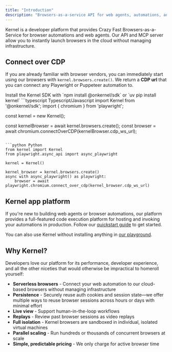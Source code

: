 ```yaml
---
title: "Introduction"
description: "Browsers-as-a-service API for web agents, automations, and more"
---
```


Kernel is a developer platform that provides Crazy Fast Browsers-as-a-Service for browser automations and web agents. Our API and MCP server allow you to instantly launch browsers in the cloud without managing infrastructure.

## Connect over CDP

If you are already familiar with browser vendors, you can immediately start using our browsers with `kernel.browsers.create()`. We return a **CDP url** that you can connect any Playwright or Puppeteer automation to.

<Info>
Install the Kernel SDK with `npm install @onkernel/sdk` or `uv pip install kernel`
</Info>

<CodeGroup>
```typescript Typescript/Javascript
import Kernel from '@onkernel/sdk';
import { chromium } from 'playwright';

const kernel = new Kernel();

const kernelBrowser = await kernel.browsers.create();
const browser = await chromium.connectOverCDP(kernelBrowser.cdp_ws_url);
```

```python Python
from kernel import Kernel
from playwright.async_api import async_playwright

kernel = Kernel()

kernel_browser = kernel.browsers.create()
async with async_playwright() as playwright:
    browser = await playwright.chromium.connect_over_cdp(kernel_browser.cdp_ws_url)
```
</CodeGroup>

## Kernel app platform

If you're new to building web agents or browser automations, our platform provides a full-featured code execution platform for hosting and invoking your automations in production. Follow our [quickstart guide](/quickstart#getting-started) to get started.

You can also use Kernel without installing anything in [our playground](https://dashboard.onkernel.com/playground).

## Why Kernel?

Developers love our platform for its performance, developer experience, and all the other niceties that would otherwise be impractical to homeroll yourself:

- **Serverless browsers** - Connect your web automation to our cloud-based browsers without managing infrastructure
- **Persistence** - Securely reuse auth cookies and session state—we offer multiple ways to reuse browser sessions across hours or days with minimal effort
- **Live view** - Support human-in-the-loop workflows
- **Replays** - Review past browser sessions as video replays
- **Full isolation** - Kernel browsers are sandboxed in individual, isolated virtual machines
- **Parallel scaling** - Run hundreds or thousands of concurrent browsers at scale
- **Simple, predictable pricing** - We only charge for active browser time
